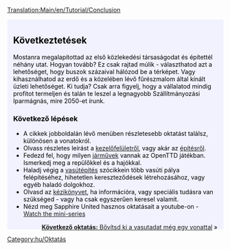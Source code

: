 [[Translation:Main/en/Tutorial/Conclusion]]
{{en/Tabs|5|5
|Oktatás/Játék_Kezdete/Hu|1. Játék kezdete<!--
-->|Oktatás/Buszok/Hu|2. Buszok<!--
-->|Oktatás/Vonatok/Hu|3. Vonatok<!--
-->|Oktatás/Repülők/Hu|4. Repülők<!--
-->|Oktatás/Következtetések/Hu|5. Következtetések}}
<div style="padding:.5em 1em 1em 1em; border-top:none; background-color:#f1f2fe; color:#000;">
{{hu/Oktatás}}
==Következtetések==
Mostanra megalapítottad az első közlekedési társaságodat és építettél néhány utat. Hogyan tovább? Ez csak rajtad múlik - választhatod azt a lehetőséget, hogy buszok százaival hálózod be a térképet. Vagy kihasználhatod az erdő és a közelében lévő fűrészmalom által kínált üzleti lehetőséget. Ki tudja? Csak arra figyelj, hogy a vállalatod mindig profitot termeljen és talán te leszel a legnagyobb Szállítmányozási Iparmágnás, mire 2050-et írunk.

===Következő lépések===
* A cikkek jobboldalán lévő menüben részletesebb oktatást találsz, különösen a vonatokról.
* Olvass részletes leírást a [[Main/hu/Felhasználói felület|kezelőfelületről]], vagy akár az [[Main/hu/Építés|építésről]].
* Fedezd fel, hogy milyen [[Main/hu/Járművek|járművek]] vannak az OpenTTD játékban. Ismerkedj meg a repülőkkel és a hajókkal.
* Haladj végig a [[Main/hu/Vasútépítés|vasútépítés]] szócikkein több vasúti pálya felépítéséhez, hihetetlen kereszteződések létrehozásához, vagy egyéb haladó dolgokhoz.
* Olvasd az [[Main/hu/OpenTTD|kézikönyvet]], ha információra, vagy speciális tudásra van szükséged - vagy ha csak egyszerűen keresel valamit.
* Nézd meg Sapphire United hasznos oktatásait a youtube-on - [http://www.youtube.com/watch?v=KAriYewKvj8&feature=PlayList&p=C168C0CB0588B9A0&index=0&playnext=1 Watch the mini-series]



<span style="float: right">[[Main/hu/Oktatás/Állomás két vágánnyal|'''Következő oktatás:''' Bővítsd ki a vasutadat még egy vonattal]] &raquo;</span>
</div>
[[Category:hu/Oktatás]]